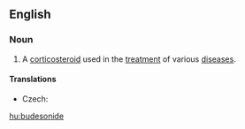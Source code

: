 ==English==
{{wikipedia}}
===Noun===
{{en-noun|-}}

# {{pharmaceutical drug}} A [[corticosteroid]] used in the [[treatment]] of various [[disease]]s.

====Translations====
{{trans-top|corticosteroid used in the treatment of various diseases}}
* Czech: {{t|cs|budesonid|m}}
{{trans-mid}}
{{trans-bottom}}

[[hu:budesonide]]